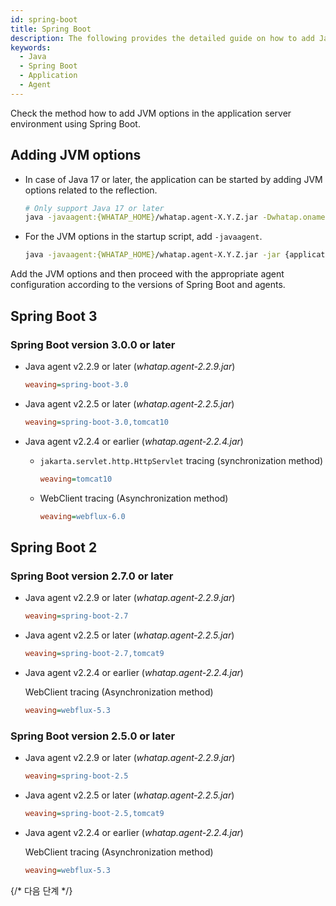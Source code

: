 ```yaml
---
id: spring-boot
title: Spring Boot
description: The following provides the detailed guide on how to add Java Virtual Machine (JVM) options to integrate the WhaTap monitoring solution into Spring Boot applications. Through this document, users can learn step by step how to apply the required JVM settings to monitor the performance and availability of Spring Boot applications after installing the Java agent. It includes the configuration of essential JVM options during agent installation, optimal configuration for smooth integration with Spring Boot, and histogram query.
keywords:
  - Java
  - Spring Boot
  - Application
  - Agent
---
```


Check the method how to add JVM options in the application server environment using Spring Boot.

## Adding JVM options

- In case of Java 17 or later, the application can be started by adding JVM options related to the reflection.

  ```bash
  # Only support Java 17 or later
  java -javaagent:{WHATAP_HOME}/whatap.agent-X.Y.Z.jar -Dwhatap.oname={Agent_Name} --add-opens=java.base/java.lang=ALL-UNNAMED -jar {application.jar}
  ```

- For the JVM options in the startup script, add `-javaagent`.

  ```bash
  java -javaagent:{WHATAP_HOME}/whatap.agent-X.Y.Z.jar -jar {application.jar}
  ```

Add the JVM options and then proceed with the appropriate agent configuration according to the versions of Spring Boot and agents.

## Spring Boot 3

### Spring Boot version 3.0.0 or later

- Java agent v2.2.9 or later (_whatap.agent-2.2.9.jar_)

  ```ini title='whatap.conf'
  weaving=spring-boot-3.0
  ```

- Java agent v2.2.5 or later (_whatap.agent-2.2.5.jar_)

  ```ini title='whatap.conf'
  weaving=spring-boot-3.0,tomcat10
  ```

- Java agent v2.2.4 or earlier (_whatap.agent-2.2.4.jar_)

  - `jakarta.servlet.http.HttpServlet` tracing (synchronization method)

    ```ini title='whatap.conf'
    weaving=tomcat10
    ```

  - WebClient tracing (Asynchronization method)

    ```ini title='whatap.conf'
    weaving=webflux-6.0
    ```

## Spring Boot 2

### Spring Boot version 2.7.0 or later

- Java agent v2.2.9 or later (_whatap.agent-2.2.9.jar_)

  ```ini title='whatap.conf'
  weaving=spring-boot-2.7
  ```

- Java agent v2.2.5 or later (_whatap.agent-2.2.5.jar_)

  ```ini title='whatap.conf'
  weaving=spring-boot-2.7,tomcat9
  ```

- Java agent v2.2.4 or earlier (_whatap.agent-2.2.4.jar_)

  WebClient tracing (Asynchronization method)

  ```ini title='whatap.conf'
  weaving=webflux-5.3
  ```

### Spring Boot version 2.5.0 or later

- Java agent v2.2.9 or later (_whatap.agent-2.2.9.jar_)

  ```ini title='whatap.conf'
  weaving=spring-boot-2.5
  ```

- Java agent v2.2.5 or later (_whatap.agent-2.2.5.jar_)

  ```ini title='whatap.conf'
  weaving=spring-boot-2.5,tomcat9
  ```

- Java agent v2.2.4 or earlier (_whatap.agent-2.2.4.jar_)

  WebClient tracing (Asynchronization method)

  ```ini title='whatap.conf'
  weaving=webflux-5.3
  ```


<Setheapmemory />

{/* 다음 단계 */}

<Nextstep />
